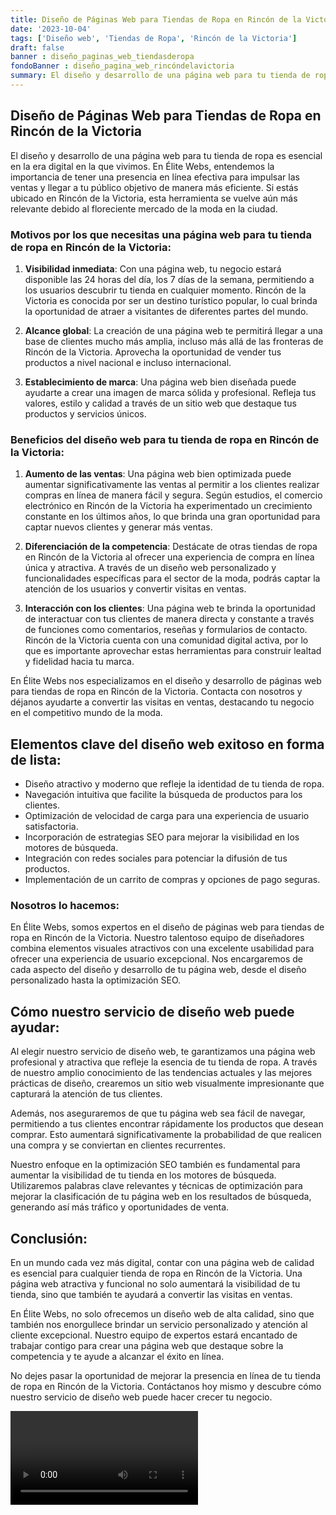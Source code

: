 ```yaml
---
title: Diseño de Páginas Web para Tiendas de Ropa en Rincón de la Victoria
date: '2023-10-04'
tags: ['Diseño web', 'Tiendas de Ropa', 'Rincón de la Victoria']
draft: false
banner : diseño_paginas_web_tiendasderopa
fondoBanner : diseño_pagina_web_rincóndelavictoria
summary: El diseño y desarrollo de una página web para tu tienda de ropa es esencial en la era digital en la que vivimos. En Élite Webs, entendemos la importancia de tener una presencia en línea efectiva para impulsar las ventas y llegar a tu público objetivo de manera más eficiente. Si estás ubicado en Rincón de la Victoria, esta herramienta se vuelve aún más relevante debido al floreciente mercado de la moda en la ciudad.
---
```


## Diseño de Páginas Web para Tiendas de Ropa en Rincón de la Victoria

El diseño y desarrollo de una página web para tu tienda de ropa es esencial en la era digital en la que vivimos. En Élite Webs, entendemos la importancia de tener una presencia en línea efectiva para impulsar las ventas y llegar a tu público objetivo de manera más eficiente. Si estás ubicado en Rincón de la Victoria, esta herramienta se vuelve aún más relevante debido al floreciente mercado de la moda en la ciudad.

### Motivos por los que necesitas una página web para tu tienda de ropa en Rincón de la Victoria:

1. **Visibilidad inmediata**: Con una página web, tu negocio estará disponible las 24 horas del día, los 7 días de la semana, permitiendo a los usuarios descubrir tu tienda en cualquier momento. Rincón de la Victoria es conocida por ser un destino turístico popular, lo cual brinda la oportunidad de atraer a visitantes de diferentes partes del mundo.

2. **Alcance global**: La creación de una página web te permitirá llegar a una base de clientes mucho más amplia, incluso más allá de las fronteras de Rincón de la Victoria. Aprovecha la oportunidad de vender tus productos a nivel nacional e incluso internacional.

3. **Establecimiento de marca**: Una página web bien diseñada puede ayudarte a crear una imagen de marca sólida y profesional. Refleja tus valores, estilo y calidad a través de un sitio web que destaque tus productos y servicios únicos.

### Beneficios del diseño web para tu tienda de ropa en Rincón de la Victoria:

1. **Aumento de las ventas**: Una página web bien optimizada puede aumentar significativamente las ventas al permitir a los clientes realizar compras en línea de manera fácil y segura. Según estudios, el comercio electrónico en Rincón de la Victoria ha experimentado un crecimiento constante en los últimos años, lo que brinda una gran oportunidad para captar nuevos clientes y generar más ventas.

2. **Diferenciación de la competencia**: Destácate de otras tiendas de ropa en Rincón de la Victoria al ofrecer una experiencia de compra en línea única y atractiva. A través de un diseño web personalizado y funcionalidades específicas para el sector de la moda, podrás captar la atención de los usuarios y convertir visitas en ventas.

3. **Interacción con los clientes**: Una página web te brinda la oportunidad de interactuar con tus clientes de manera directa y constante a través de funciones como comentarios, reseñas y formularios de contacto. Rincón de la Victoria cuenta con una comunidad digital activa, por lo que es importante aprovechar estas herramientas para construir lealtad y fidelidad hacia tu marca.

En Élite Webs nos especializamos en el diseño y desarrollo de páginas web para tiendas de ropa en Rincón de la Victoria. Contacta con nosotros y déjanos ayudarte a convertir las visitas en ventas, destacando tu negocio en el competitivo mundo de la moda.

<GifSeo />

<Cta />

## Elementos clave del diseño web exitoso en forma de lista:

- Diseño atractivo y moderno que refleje la identidad de tu tienda de ropa.
- Navegación intuitiva que facilite la búsqueda de productos para los clientes.
- Optimización de velocidad de carga para una experiencia de usuario satisfactoria.
- Incorporación de estrategias SEO para mejorar la visibilidad en los motores de búsqueda.
- Integración con redes sociales para potenciar la difusión de tus productos.
- Implementación de un carrito de compras y opciones de pago seguras.

### Nosotros lo hacemos:

En Élite Webs, somos expertos en el diseño de páginas web para tiendas de ropa en Rincón de la Victoria. Nuestro talentoso equipo de diseñadores combina elementos visuales atractivos con una excelente usabilidad para ofrecer una experiencia de usuario excepcional. Nos encargaremos de cada aspecto del diseño y desarrollo de tu página web, desde el diseño personalizado hasta la optimización SEO.

## Cómo nuestro servicio de diseño web puede ayudar:

Al elegir nuestro servicio de diseño web, te garantizamos una página web profesional y atractiva que refleje la esencia de tu tienda de ropa. A través de nuestro amplio conocimiento de las tendencias actuales y las mejores prácticas de diseño, crearemos un sitio web visualmente impresionante que capturará la atención de tus clientes.

Además, nos aseguraremos de que tu página web sea fácil de navegar, permitiendo a tus clientes encontrar rápidamente los productos que desean comprar. Esto aumentará significativamente la probabilidad de que realicen una compra y se conviertan en clientes recurrentes.

Nuestro enfoque en la optimización SEO también es fundamental para aumentar la visibilidad de tu tienda en los motores de búsqueda. Utilizaremos palabras clave relevantes y técnicas de optimización para mejorar la clasificación de tu página web en los resultados de búsqueda, generando así más tráfico y oportunidades de venta.

## Conclusión:

En un mundo cada vez más digital, contar con una página web de calidad es esencial para cualquier tienda de ropa en Rincón de la Victoria. Una página web atractiva y funcional no solo aumentará la visibilidad de tu tienda, sino que también te ayudará a convertir las visitas en ventas.

En Élite Webs, no solo ofrecemos un diseño web de alta calidad, sino que también nos enorgullece brindar un servicio personalizado y atención al cliente excepcional. Nuestro equipo de expertos estará encantado de trabajar contigo para crear una página web que destaque sobre la competencia y te ayude a alcanzar el éxito en línea.

No dejes pasar la oportunidad de mejorar la presencia en línea de tu tienda de ropa en Rincón de la Victoria. Contáctanos hoy mismo y descubre cómo nuestro servicio de diseño web puede hacer crecer tu negocio.

<Video />

<CtaBot job='Tiendas de Ropa' city='Rincón de la Victoria'/>

<Gmaps query='Rincón de la Victoria+españa+maps' />